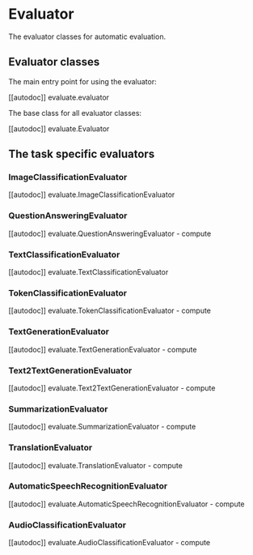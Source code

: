 # Evaluator

The evaluator classes for automatic evaluation.

## Evaluator classes

The main entry point for using the evaluator:

[[autodoc]] evaluate.evaluator

The base class for all evaluator classes:

[[autodoc]] evaluate.Evaluator

## The task specific evaluators

### ImageClassificationEvaluator

[[autodoc]] evaluate.ImageClassificationEvaluator

### QuestionAnsweringEvaluator

[[autodoc]] evaluate.QuestionAnsweringEvaluator
    - compute

### TextClassificationEvaluator

[[autodoc]] evaluate.TextClassificationEvaluator

### TokenClassificationEvaluator

[[autodoc]] evaluate.TokenClassificationEvaluator
    - compute

### TextGenerationEvaluator

[[autodoc]] evaluate.TextGenerationEvaluator
    - compute

### Text2TextGenerationEvaluator

[[autodoc]] evaluate.Text2TextGenerationEvaluator
    - compute

### SummarizationEvaluator

[[autodoc]] evaluate.SummarizationEvaluator
    - compute

### TranslationEvaluator

[[autodoc]] evaluate.TranslationEvaluator
    - compute

### AutomaticSpeechRecognitionEvaluator

[[autodoc]] evaluate.AutomaticSpeechRecognitionEvaluator
    - compute

### AudioClassificationEvaluator

[[autodoc]] evaluate.AudioClassificationEvaluator
    - compute